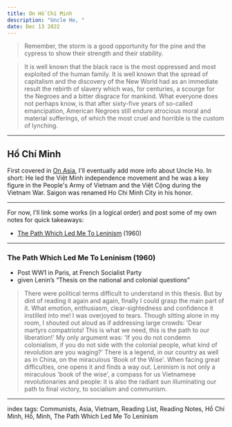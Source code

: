 ```yaml
---
title: On Hồ Chí Minh
description: "Uncle Ho, "
date: Dec 13 2022
---
```


> Remember, the storm is a good opportunity for the pine and the cypress to show their strength and their stability.

> It is well known that the black race is the most oppressed and most exploited of the human family. It is well known that the spread of capitalism and the discovery of the New World had as an immediate result the rebirth of slavery which was, for centuries, a scourge for the Negroes and a bitter disgrace for mankind. What everyone does not perhaps know, is that after sixty-five years of so-called emancipation, American Negroes still endure atrocious moral and material sufferings, of which the most cruel and horrible is the custom of lynching.

---

## Hồ Chí Minh

First covered in [On Asia](/posts/on-asia), I'll eventually add more info about Uncle Ho. In short: He led the Việt Minh independence movement and he was a key figure in the People's Army of Vietnam and the Việt Cộng during the Vietnam War. Saigon was renamed Ho Chi Minh City in his honor.

---

For now, I'll link some works (in a logical order) and post some of my own notes for quick takeaways:
- [The Path Which Led Me To Leninism](https://redsails.org/the-path-which-led-me-to-leninism/) (1960)

---

### The Path Which Led Me To Leninism (1960)

- Post WW1 in Paris, at French Socialist Party
- given Lenin’s “Thesis on the national and colonial questions”
> There were political terms difficult to understand in this thesis. But by dint of reading it again and again, finally I could grasp the main part of it. What emotion, enthusiasm, clear-sightedness and confidence it instilled into me! I was overjoyed to tears. Though sitting alone in my room, I shouted out aloud as if addressing large crowds: 'Dear martyrs compatriots! This is what we need, this is the path to our liberation!'
> My only argument was: 'If you do not condemn colonialism, if you do not side with the colonial people, what kind of revolution are you waging?'
> There is a legend, in our country as well as in China, on the miraculous 'Book of the Wise'. When facing great difficulties, one opens it and finds a way out. Leninism is not only a miraculous 'book of the wise', a compass for us Vietnamese revolutionaries and people: it is also the radiant sun illuminating our path to final victory, to socialism and communism.

---

index tags: Communists, Asia, Vietnam, Reading List, Reading Notes, Hồ Chí Minh, Hồ, Minh, The Path Which Led Me To Leninism
